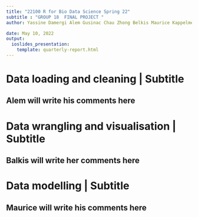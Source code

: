 ```yaml
---
title: "22100 R for Bio Data Science Spring 22"
subtitle : "GROUP 18  FINAL PROJECT "
author: Yassine Damergi Alem Gusinac Chau Zhong Belkis Maurice Kappelmeyer Karolina Zofia Tudelska

date: May 10, 2022
output:
  ioslides_presentation:
    template: quarterly-report.html
---
```


# Data loading and cleaning | Subtitle

## Alem will write his comments here

# Data wrangling and visualisation | Subtitle

## Balkis will write her comments here

# Data modelling | Subtitle

## Maurice will write his comments here

